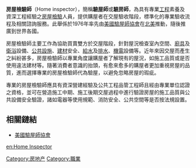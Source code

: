 {{Unreferenced |time=2008-08-16T15:09:23+00:00 }} 
'''房屋檢驗師'''（Home inspector），簡稱'''驗屋師'''或'''驗房師'''，為具有專業[[工程|工程]]素養及資深工程經驗之[[房屋檢驗|房屋檢驗]]人員，提供購屋者在交屋驗收階段，標準化的專業驗收流程及相關諮詢服務。此舉係於1976年率先由[[美國驗屋師協會|美國驗屋師協會]]在[[北美|北美]]推動，隨後推廣到世界各國。   
    
房屋檢驗師主要工作為協助買賣雙方於交屋階段，針對屋況檢查室內空間、[[廚具|廚具]]及[[衛浴|衛浴]]設備、[[公共設施|公共設施]]、[[建材|建材]]安全、[[給水|給水]]及[[排水|排水]]、[[機電|機電]]設備等。近年來因交屋而產生之糾紛甚多，房屋檢驗師以專業角度讓購屋者了解現有的屋況，如施工品質或是否使用違法建材等。隨著消費者意識的抬頭，有愈來愈多的購屋者更加重視房屋的品質，進而選擇專業的房屋檢驗師代為驗屋，以避免忽略房屋的瑕疵。   
    
專業的房屋檢驗師應具有資深營建經驗及公共工程品管工程師且經由專業單位認證之資格，並可在營造施工中期、施工後期交屋過程中進行驗證房屋的施工品質與公共設備安全驗證，諸如電器等使用規範、消防安全、公共空間等是否按法規設置。

==相關鏈結==
*[http://www.ashi.org/ 美國驗屋師協會] {{Wayback|url=http://www.ashi.org/ |date=20080509090304 }}

[[Category:房地产|Category:房地产]]
[[Category:職業|Category:職業]]

[[en:Home_Inspector|en:Home Inspector]]